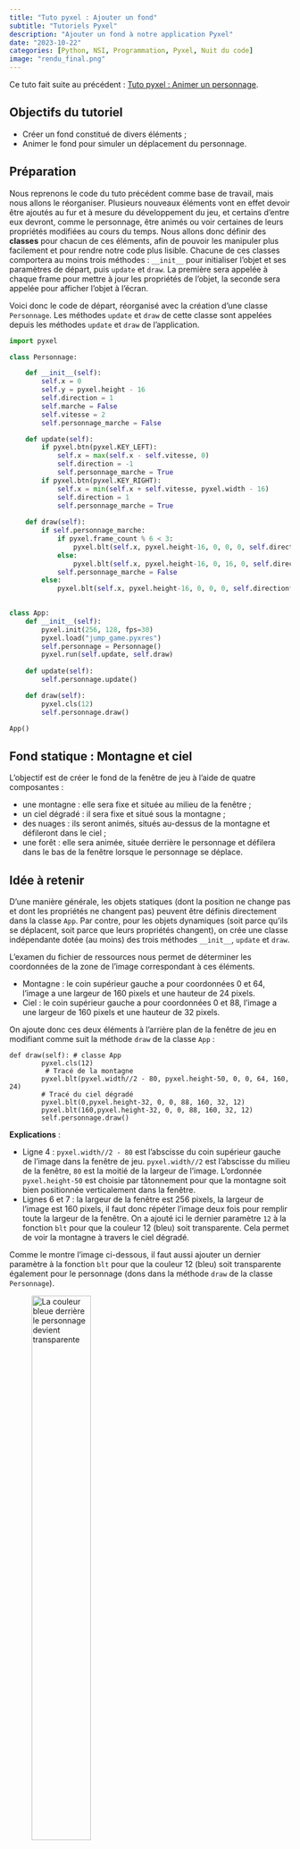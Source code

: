 ---
title: "Tuto pyxel : Ajouter un fond"
subtitle: "Tutoriels Pyxel"
description: "Ajouter un fond à notre application Pyxel"
date: "2023-10-22"
categories: [Python, NSI, Programmation, Pyxel, Nuit du code]
image: "rendu_final.png"
---

Ce tuto fait suite au précédent : [Tuto pyxel : Animer un personnage](../pyxel_tuto2_personnage/index.qmd).

::: {.callout-tip}
## Objectifs du tutoriel

* Créer un fond constitué de divers éléments ;
* Animer le fond pour simuler un déplacement du personnage.
:::

## Préparation

Nous reprenons le code du tuto précédent comme base de travail, mais nous allons le réorganiser. Plusieurs nouveaux éléments vont en effet devoir être ajoutés au fur et à mesure du développement du jeu, et certains d'entre eux devront, comme le personnage, être animés ou voir certaines de leurs propriétés modifiées au cours du temps. Nous allons donc définir des **classes** pour chacun de ces éléments, afin de pouvoir les manipuler plus facilement et pour rendre notre code plus lisible. Chacune de ces classes comportera au moins trois méthodes : `__init__` pour initialiser l'objet et ses paramètres de départ, puis `update` et `draw`. La première sera appelée à chaque frame pour mettre à jour les propriétés de l'objet, la seconde sera appelée pour afficher l'objet à l'écran.

Voici donc le code de départ, réorganisé avec la création d'une classe `Personnage`. Les méthodes `update` et `draw` de cette classe sont appelées depuis les méthodes `update` et `draw` de l'application.

```python
import pyxel

class Personnage:

    def __init__(self):
        self.x = 0
        self.y = pyxel.height - 16
        self.direction = 1
        self.marche = False
        self.vitesse = 2
        self.personnage_marche = False

    def update(self):
        if pyxel.btn(pyxel.KEY_LEFT):
            self.x = max(self.x - self.vitesse, 0)
            self.direction = -1
            self.personnage_marche = True
        if pyxel.btn(pyxel.KEY_RIGHT):
            self.x = min(self.x + self.vitesse, pyxel.width - 16)
            self.direction = 1
            self.personnage_marche = True
    
    def draw(self):
        if self.personnage_marche:
            if pyxel.frame_count % 6 < 3:
                pyxel.blt(self.x, pyxel.height-16, 0, 0, 0, self.direction*16, 16)
            else:
                pyxel.blt(self.x, pyxel.height-16, 0, 16, 0, self.direction*16, 16)
            self.personnage_marche = False
        else:
            pyxel.blt(self.x, pyxel.height-16, 0, 0, 0, self.direction*16, 16)
    

class App:
    def __init__(self):
        pyxel.init(256, 128, fps=30)
        pyxel.load("jump_game.pyxres")
        self.personnage = Personnage()
        pyxel.run(self.update, self.draw)
        
    def update(self):
        self.personnage.update()

    def draw(self):
        pyxel.cls(12)
        self.personnage.draw()

App()
```

## Fond statique :  Montagne et ciel

L'objectif est de créer le fond de la fenêtre de jeu à l'aide de quatre composantes : 

* une montagne : elle sera fixe et située au milieu de la fenêtre ;
* un ciel dégradé : il sera fixe et situé sous la montagne ;
* des nuages : ils seront animés, situés au-dessus de la montagne et défileront dans le ciel ;
* une forêt : elle sera animée, située derrière le personnage et défilera dans le bas de la fenêtre lorsque le personnage se déplace.

:::{.callout-tip}
## Idée à retenir

D'une manière générale, les objets statiques (dont la position ne change pas et dont les propriétés ne changent pas) peuvent être définis directement dans la classe `App`. Par contre, pour les objets dynamiques (soit parce qu'ils se déplacent, soit parce que leurs propriétés changent), on crée une classe indépendante dotée (au moins) des trois méthodes `__init__`, `update` et `draw`.
:::

L'examen du fichier de ressources nous permet de déterminer les coordonnées de la zone de l'image correspondant à ces éléments.

* Montagne : le coin supérieur gauche a pour coordonnées 0 et 64, l'image a une largeur de 160 pixels et une hauteur de 24 pixels.
* Ciel : le coin supérieur gauche a pour coordonnées 0 et 88, l'image a une largeur de 160 pixels et une hauteur de 32 pixels.

On ajoute donc ces deux éléments à l'arrière plan de la fenêtre de jeu en modifiant comme suit la méthode `draw` de la classe `App` : 

```{.python code-line-numbers="true"}
def draw(self): # classe App
        pyxel.cls(12)
         # Tracé de la montagne
        pyxel.blt(pyxel.width//2 - 80, pyxel.height-50, 0, 0, 64, 160, 24)
        # Tracé du ciel dégradé
        pyxel.blt(0,pyxel.height-32, 0, 0, 88, 160, 32, 12)
        pyxel.blt(160,pyxel.height-32, 0, 0, 88, 160, 32, 12)
        self.personnage.draw()
```

**Explications** : 

* Ligne 4 : `pyxel.width//2 - 80` est l'abscisse du coin supérieur gauche de l'image dans la fenêtre de jeu. `pyxel.width//2` est l'abscisse du milieu de la fenêtre, `80` est la moitié de la largeur de l'image. L'ordonnée `pyxel.height-50` est choisie par tâtonnement pour que la montagne soit bien positionnée verticalement dans la fenêtre.
* Lignes 6 et 7 : la largeur de la fenêtre est 256 pixels, la largeur de l'image est 160 pixels, il faut donc répéter l'image deux fois pour remplir toute la largeur de la fenêtre. On a ajouté ici le dernier paramètre `12` à la fonction `blt` pour que la couleur 12 (bleu) soit transparente. Cela permet de voir la montagne à travers le ciel dégradé.

Comme le montre l'image ci-dessous, il faut aussi ajouter un dernier paramètre à la fonction `blt` pour que la couleur 12 (bleu) soit transparente également pour le personnage (dons dans la méthode `draw` de la classe `Personnage`).

![La couleur bleue derrière le personnage devient transparente](fond_personnage.png){width="50%"}

## Animation des nuages

Avec le temps qui passe, les nuages se déplacent lentement vers la gauche et d'autres nuages apparaissent sur la droite. Lorsqu'un nuage a complètement disparu de la fenêtre, il est retiré de la liste des nuages.

Nous allons définir une classe `Nuage` qui possède ses propres méthodes `update` et `draw`, comme le montre le code ci-dessous.

```{.python code-line-numbers="true"}
class Nuage:
    def __init__(self, x, y):
        self.x = x
        self.y = y
        self.replaced = False

    def update(self):
        if pyxel.frame_count % 10 == 0:
            self.x = self.x -1

    def draw(self):
        pyxel.blt(self.x, self.y, 0, 0, 24, 160, 16, 12)
```

**Explications** :

* Ligne 8 : `if pyxel.frame_count % 10 == 0:` permet de faire avancer le nuage de 1 pixel vers la gauche trois fois par seconde, puisque notre application a un framerate de 30 fps.
* Ligne 5 : Un attribut booléen `replaced` est ajouté à la classe `Nuage` pour indiquer si le nuage a été remplacé par un nouveau nuage. Cela permet de ne pas créer un nouveau nuage à chaque frame (voir plus loin).

L'idée est de faire apparaître un nouveau nuage dans le ciel dès que le nuage précédent s'approche du bord gauche de l'écran. Pour cela, il sera nécessaire de définir une liste de nuages dans la classe `App` et de la mettre à jour à chaque frame. Voici le code modifié de la méthode `__init__` de la classe `App`, dans lequel on initialise la liste des nuages avec un seul nuage placé au milieu de la fenêtre (lignes 6, 7 et 8).

```{.python code-line-numbers="true"}
def __init__(self): # class App
    pyxel.init(256, 128, fps=30)
    pyxel.load("jump_game.pyxres")
    self.personnage = Personnage()
    # liste des nuages visibles
    self.nuages = []
    premier_nuage = Nuage(x = pyxel.width//2-80, y = pyxel.height//4)
    self.nuages.append(premier_nuage)
    pyxel.run(self.update, self.draw)
```

On modifie ensuite la méthode `update` de la classe `App` pour mettre à jour la liste des nuages et faire apparaître un nouveau nuage dès que le nuage précédent s'approche du bord gauche de la fenêtre.

```{.python code-line-numbers="true"}
def update(self): # class App
        self.personnage.update()
        for nuage in self.nuages:
            nuage.update()
            if nuage.x < 10 and not nuage.replaced:
                nouveau_nuage = Nuage(pyxel.width, pyxel.height//4)
                self.nuages.append(nouveau_nuage)
                nuage.replaced = True
            if nuage.x < -160:
                self.nuages.remove(nuage)
```

**Explications** :

* Lignes 3 et 4 : la boucle `for nuage in self.nuages` permet de parcourir la liste des nuages et d'appliquer la méthode `update` à chacun d'entre eux.
* Lignes 5 à 8 : chaque nuage de la liste est mis à jour et, dès qu'un nuage a son abscisse inférieure à 10 (et qu'il n'a pas encore été remplacé), un nouveau nuage est créé. L'ancien nuage est alors marqué comme remplacé, afin d'éviter de créer un nouveau nuage à chaque frame : `nuage.replaced = True`.
* Lignes 9 et 10 : lorsque le nuage a complètement disparu de la fenêtre, il est retiré de la liste : `self.nuages.remove(nuage)`.

Dernière étape, on modifie la méthode `draw` de la classe `App` pour afficher tous les nuages de la liste.

```{.python code-line-numbers="true"}
def draw(self): # class App
        pyxel.cls(12)
         # Tracé de la montagne
        pyxel.blt(pyxel.width//2 - 80, pyxel.height-50, 0, 0, 64, 160, 24)
        # Tracé du ciel dégradé
        pyxel.blt(0,pyxel.height-32, 0, 0, 88, 160, 32, 12)
        pyxel.blt(160,pyxel.height-32, 0, 0, 88, 160, 32, 12)
        # Tracé des nuages
        for nuage in self.nuages:
            nuage.draw()
        self.personnage.draw()
```

![Animation des nuages](tuto3_1_c.gif){width="50%"}

## Animation de la forêt

Pour rendre plus réaliste le déplacement du personnage, on peut provoquer un déplacement de la forêt en sens contraire du déplacement du personnage. La montagne et le ciel, eux, peuvent rester fixes, car situés à une grande distance du personnage. Cela donne un effet de profondeur à la scène.

Dans le fichier de ressources, la forêt est constituée d'une image de largeur 160 pixels et de hauteur 16 pixels. Nous allons donc avoir besoin de répéter cette image pour remplir toute la largeur de la fenêtre. De plus, comme la forêt est animée, il faut prendre garde à créer une nouvelle copie de l'image à chaque fois que l'image précédente ne rempli plus totalement la largeur de la fenêtre.

Pour cela, on va créer une classe `Foret` qui possède ses propres méthodes `update` et `draw`, comme le montre le code ci-dessous.

```{.python code-line-numbers="true"}
class Foret:
    def __init__(self):
        self.x = 0
        self.vitesse = 1
        self.direction = 1

    def update(self):
        if pyxel.btn(pyxel.KEY_LEFT):
            self.x = self.x + self.vitesse
            self.direction = 1
        if pyxel.btn(pyxel.KEY_RIGHT):
            self.x = self.x - self.vitesse
            self.direction = -1
    
    def draw(self):
        k = 0
        while self.x - k*160 > -160 :
            pyxel.blt(self.x - k*160,pyxel.height-16, 0, 0, 48, 160, 16, 12)
            k = k + 1
        k = 1
        while self.x + k*160 < pyxel.width :
            pyxel.blt(self.x + k*160,pyxel.height-16, 0, 0, 48, 160, 16, 12)
            k = k + 1
```

**Explications** :

* Ligne 3 : `self.x` est l'abscisse du coin supérieur gauche de l'image dans la fenêtre de jeu. On initialise cette abscisse à 0.
* Ligne 8 : `if pyxel.btn(pyxel.KEY_LEFT):` permet de faire avancer la forêt vers la droite lorsque la touche `flèche gauche` est enfoncée.
* Ligne 10 : `if pyxel.btn(pyxel.KEY_RIGHT):` permet de faire avancer la forêt vers la gauche lorsque la touche `flèche droite` est enfoncée.
* Lignes 17 à 23 : on utilise une boucle `while` pour répéter l'image de la forêt autant de fois que nécessaire pour remplir toute la largeur de la fenêtre. La variable `k` permet de compter le nombre de répétitions nécessaires. On commence par répéter l'image vers la gauche, puis vers la droite.

Pour intégrer cet objet `Foret` à notre application, il faut maintenant ajouter une ligne à chacune des méthodes de la classe `App` :

* Dans la méthode `__init__`, on crée un objet `Foret` et on l'ajoute à la liste des attributs de la classe `App`.

    ```{.python code-line-numbers="true"}
    self.foret = Foret()
    ```

:::{.callout-warning}
**Attention** : il faut ajouter cette ligne **après** la ligne `pyxel.init(256, 128, fps=30)` et **avant** la ligne `pyxel.run(self.update, self.draw)`.
:::

* Dans la méthode `update`, on met à jour l'objet `Foret`.

    ```{.python code-line-numbers="true"}
    self.foret.update()
    ```
* Dans la méthode `draw`, on affiche l'objet `Foret`.

    ```{.python code-line-numbers="true"}
    self.foret.draw()
    ```

:::{.callout-warning}
**Attention** : il faut ajouter cette ligne **avant** la ligne `self.personnage.draw()` : sinon, la forêt sera dessinée **devant** le personnage.
:::

![Animation de la forêt](tuto3_2.gif){width="50%"}